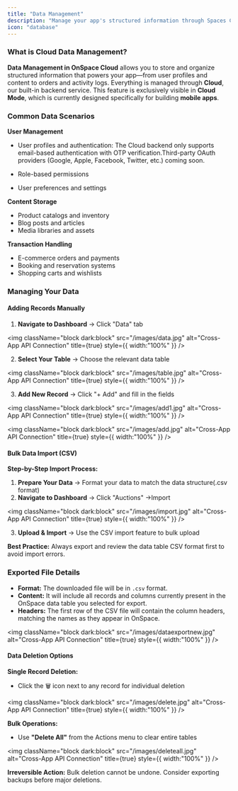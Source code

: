 ```yaml
---
title: "Data Management"
description: "Manage your app's structured information through Spaces Cloud tables and records. "
icon: "database"
---
```


### **What is Cloud Data Management?**

**Data Management in OnSpace Cloud** allows you to store and organize structured information that powers your app—from user profiles and content to orders and activity logs. Everything is managed through **Cloud**, our built-in backend service. This feature is exclusively visible in **Cloud Mode**, which is currently designed specifically for building **mobile apps**.

### **Common Data Scenarios**

**User Management**

- User profiles and authentication: The Cloud backend only supports email-based authentication with OTP verification.Third-party OAuth providers (Google, Apple, Facebook, Twitter, etc.) coming soon.


- Role-based permissions
- User preferences and settings

**Content Storage**

- Product catalogs and inventory
- Blog posts and articles
- Media libraries and assets

**Transaction Handling**

- E-commerce orders and payments
- Booking and reservation systems
- Shopping carts and wishlists

### **Managing Your Data**

#### **Adding Records Manually**

1. **Navigate to Dashboard** → Click "Data" tab

<img
  className="block dark:block"
  src="/images/data.jpg"
  alt="Cross-App API Connection"
  title={true}
  style={{ width:"100%" }}
/>

2. **Select Your Table** → Choose the relevant data table

<img
  className="block dark:block"
  src="/images/table.jpg"
  alt="Cross-App API Connection"
  title={true}
  style={{ width:"100%" }}
/>

3. **Add New Record** → Click "\+ Add" and fill in the fields

<img
  className="block dark:block"
  src="/images/add1.jpg"
  alt="Cross-App API Connection"
  title={true}
  style={{ width:"100%" }}
/>

<img
  className="block dark:block"
  src="/images/add.jpg"
  alt="Cross-App API Connection"
  title={true}
  style={{ width:"100%" }}
/>

#### **Bulk Data Import (CSV)**

**Step-by-Step Import Process:**

1. **Prepare Your Data** → Format your data to match the data structure(.csv format)
2. **Navigate to Dashboard** → Click "Auctions" →Import

<img
  className="block dark:block"
  src="/images/import.jpg"
  alt="Cross-App API Connection"
  title={true}
  style={{ width:"100%" }}
/>

3. **Upload & Import** → Use the CSV import feature to bulk upload

**Best Practice:** Always export and review the data table CSV format first to avoid import errors.

### **Exported File Details**

- **Format:** The downloaded file will be in `.csv` format.
- **Content:** It will include all records and columns currently present in the OnSpace data table you selected for export.
- **Headers:** The first row of the CSV file will contain the column headers, matching the names as they appear in OnSpace.

<img
  className="block dark:block"
  src="/images/dataexportnew.jpg"
  alt="Cross-App API Connection"
  title={true}
  style={{ width:"100%" }}
/>

#### **Data Deletion Options**

**Single Record Deletion:**

- Click the 🗑️ icon next to any record for individual deletion

<img
  className="block dark:block"
  src="/images/delete.jpg"
  alt="Cross-App API Connection"
  title={true}
  style={{ width:"100%" }}
/>

**Bulk Operations:**

- Use **"Delete All"** from the Actions menu to clear entire tables

<img
  className="block dark:block"
  src="/images/deleteall.jpg"
  alt="Cross-App API Connection"
  title={true}
  style={{ width:"100%" }}
/>

**Irreversible Action:** Bulk deletion cannot be undone. Consider exporting backups before major deletions.